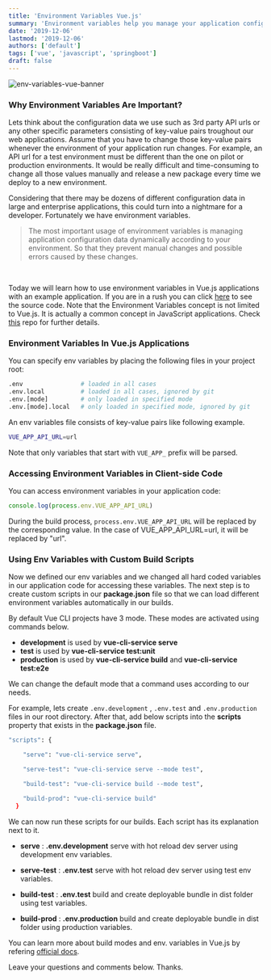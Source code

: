```yaml
---
title: 'Environment Variables Vue.js'
summary: 'Environment variables help you manage your application configuration data dynamically.'
date: '2019-12-06'
lastmod: '2019-12-06'
authors: ['default']
tags: ['vue', 'javascript', 'springboot']
draft: false
---
```


![env-variables-vue-banner](https://images.unsplash.com/photo-1451187580459-43490279c0fa?ixlib=rb-1.2.1&ixid=eyJhcHBfaWQiOjEyMDd9&auto=format&fit=crop&w=1352&q=80)

### Why Environment Variables Are Important?

Lets think about the configuration data we use such as 3rd party API urls or any other specific parameters consisting of key-value pairs troughout our web applications. Assume that you have to change those key-value pairs whenever the environment of your application run changes. For example, an API url for a test environment must be different than the one on pilot or production environments. It would be really difficult and time-consuming to change all those values manually and release a new package every time we deploy to a new environment.

Considering that there may be dozens of different configuration data in large and enterprise applications, this could turn into a nightmare for a developer. Fortunately we have environment variables.

> The most important usage of environment variables is managing application configuration data dynamically according to your environment. So that they prevent manual changes and possible errors caused by these changes.

<br>

Today we will learn how to use environment variables in Vue.js applications with an example application. If you are in a rush you can click [here](https://github.com/mrgenco/envvar) to see the source code. Note that the Environment Variables concept is not limited to Vue.js. It is actually a common concept in JavaScript applications. Check [this](https://github.com/motdotla/dotenv#rules) repo for further details.

### Environment Variables In Vue.js Applications

You can specify env variables by placing the following files in your project root:

```sh
.env                # loaded in all cases
.env.local          # loaded in all cases, ignored by git
.env.[mode]         # only loaded in specified mode
.env.[mode].local   # only loaded in specified mode, ignored by git
```

An env variables file consists of key-value pairs like following example.

```sh
VUE_APP_API_URL=url
```

Note that only variables that start with `VUE_APP_` prefix will be parsed.

### Accessing Environment Variables in Client-side Code

You can access environment variables in your application code:

```js
console.log(process.env.VUE_APP_API_URL)
```

During the build process, `process.env.VUE_APP_API_URL` will be replaced by the corresponding value. In the case of VUE_APP_API_URL=url, it will be replaced by "url".

### Using Env Variables with Custom Build Scripts

Now we defined our env variables and we changed all hard coded variables in our application code for accessing these variables.
The next step is to create custom scripts in our **package.json** file so that we can load different environment variables automatically in our builds.

By default Vue CLI projects have 3 mode. These modes are activated using commands below.

- **development** is used by **vue-cli-service serve**
- **test** is used by **vue-cli-service test:unit**
- **production** is used by **vue-cli-service build** and **vue-cli-service test:e2e**

We can change the default mode that a command uses according to our needs.

For example, lets create `.env.development` , `.env.test` and `.env.production` files in our root directory.
After that, add below scripts into the **scripts** property that exists in the **package.json** file.

```sh
"scripts": {

    "serve": "vue-cli-service serve",

    "serve-test": "vue-cli-service serve --mode test",

    "build-test": "vue-cli-service build --mode test",

    "build-prod": "vue-cli-service build"
  }
```

We can now run these scripts for our builds. Each script has its explanation next to it.

- **serve** : **.env.development** serve with hot reload dev server using development env variables.

- **serve-test** : **.env.test** serve with hot reload dev server using test env variables.

- **build-test** : **.env.test** build and create deployable bundle in dist folder using test variables.

- **build-prod** : **.env.production** build and create deployable bundle in dist folder using production variables.

You can learn more about build modes and env. variables in Vue.js by refering [official docs](https://cli.vuejs.org/guide/mode-and-env.html).

Leave your questions and comments below. Thanks.
